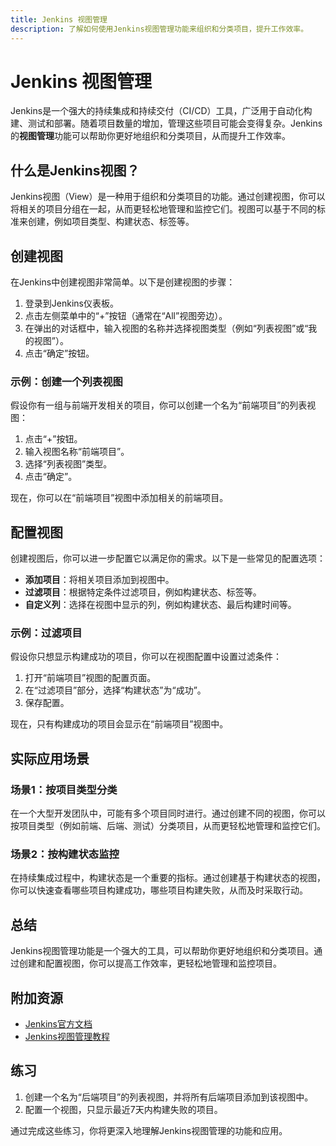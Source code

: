 ```yaml
---
title: Jenkins 视图管理
description: 了解如何使用Jenkins视图管理功能来组织和分类项目，提升工作效率。
---
```


# Jenkins 视图管理

Jenkins是一个强大的持续集成和持续交付（CI/CD）工具，广泛用于自动化构建、测试和部署。随着项目数量的增加，管理这些项目可能会变得复杂。Jenkins的**视图管理**功能可以帮助你更好地组织和分类项目，从而提升工作效率。

## 什么是Jenkins视图？

Jenkins视图（View）是一种用于组织和分类项目的功能。通过创建视图，你可以将相关的项目分组在一起，从而更轻松地管理和监控它们。视图可以基于不同的标准来创建，例如项目类型、构建状态、标签等。

## 创建视图

在Jenkins中创建视图非常简单。以下是创建视图的步骤：

1. 登录到Jenkins仪表板。
2. 点击左侧菜单中的“+”按钮（通常在“All”视图旁边）。
3. 在弹出的对话框中，输入视图的名称并选择视图类型（例如“列表视图”或“我的视图”）。
4. 点击“确定”按钮。

### 示例：创建一个列表视图

假设你有一组与前端开发相关的项目，你可以创建一个名为“前端项目”的列表视图：

1. 点击“+”按钮。
2. 输入视图名称“前端项目”。
3. 选择“列表视图”类型。
4. 点击“确定”。

现在，你可以在“前端项目”视图中添加相关的前端项目。

## 配置视图

创建视图后，你可以进一步配置它以满足你的需求。以下是一些常见的配置选项：

- **添加项目**：将相关项目添加到视图中。
- **过滤项目**：根据特定条件过滤项目，例如构建状态、标签等。
- **自定义列**：选择在视图中显示的列，例如构建状态、最后构建时间等。

### 示例：过滤项目

假设你只想显示构建成功的项目，你可以在视图配置中设置过滤条件：

1. 打开“前端项目”视图的配置页面。
2. 在“过滤项目”部分，选择“构建状态”为“成功”。
3. 保存配置。

现在，只有构建成功的项目会显示在“前端项目”视图中。

## 实际应用场景

### 场景1：按项目类型分类

在一个大型开发团队中，可能有多个项目同时进行。通过创建不同的视图，你可以按项目类型（例如前端、后端、测试）分类项目，从而更轻松地管理和监控它们。

### 场景2：按构建状态监控

在持续集成过程中，构建状态是一个重要的指标。通过创建基于构建状态的视图，你可以快速查看哪些项目构建成功，哪些项目构建失败，从而及时采取行动。

## 总结

Jenkins视图管理功能是一个强大的工具，可以帮助你更好地组织和分类项目。通过创建和配置视图，你可以提高工作效率，更轻松地管理和监控项目。

## 附加资源

- [Jenkins官方文档](https://www.jenkins.io/doc/)
- [Jenkins视图管理教程](https://www.jenkins.io/doc/book/using/views/)

## 练习

1. 创建一个名为“后端项目”的列表视图，并将所有后端项目添加到该视图中。
2. 配置一个视图，只显示最近7天内构建失败的项目。

通过完成这些练习，你将更深入地理解Jenkins视图管理的功能和应用。